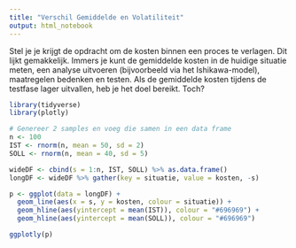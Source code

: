 ```yaml
---
title: "Verschil Gemiddelde en Volatiliteit"
output: html_notebook
---
```


Stel je je krijgt de opdracht om de kosten binnen een proces te verlagen. Dit lijkt gemakkelijk. Immers je kunt de gemiddelde kosten in de huidige situatie meten, een analyse uitvoeren (bijvoorbeeld via het Ishikawa-model), maatregelen bedenken en testen. Als de gemiddelde kosten tijdens de testfase lager uitvallen, heb je het doel bereikt. Toch?

```r
library(tidyverse)
library(plotly)

# Genereer 2 samples en voeg die samen in een data frame
n <- 100
IST <- rnorm(n, mean = 50, sd = 2)
SOLL <- rnorm(n, mean = 40, sd = 5)

wideDF <- cbind(s = 1:n, IST, SOLL) %>% as.data.frame()
longDF <- wideDF %>% gather(key = situatie, value = kosten, -s)

p <- ggplot(data = longDF) +
  geom_line(aes(x = s, y = kosten, colour = situatie)) +
  geom_hline(aes(yintercept = mean(IST)), colour = "#696969") +
  geom_hline(aes(yintercept = mean(SOLL)), colour = "#696969")

ggplotly(p)


```


